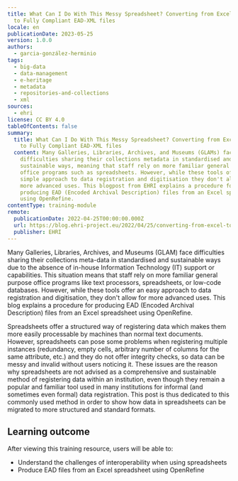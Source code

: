 ```yaml
---
title: What Can I Do With This Messy Spreadsheet? Converting from Excel Sheets
  to Fully Compliant EAD-XML files
locale: en
publicationDate: 2023-05-25
version: 1.0.0
authors:
  - garcia-gonzález-herminio
tags:
  - big-data
  - data-management
  - e-heritage
  - metadata
  - repositories-and-collections
  - xml
sources:
  - ehri
license: CC BY 4.0
tableOfContents: false
summary:
  title: What Can I Do With This Messy Spreadsheet? Converting from Excel Sheets
    to Fully Compliant EAD-XML files
  content: Many Galleries, Libraries, Archives, and Museums (GLAMs) face
    difficulties sharing their collections metadata in standardised and
    sustainable ways, meaning that staff rely on more familiar general purpose
    office programs such as spreadsheets. However, while these tools offer a
    simple approach to data registration and digitisation they don't allow for
    more advanced uses. This blogpost from EHRI explains a procedure for
    producing EAD (Encoded Archival Description) files from an Excel spreadsheet
    using OpenRefine.
contentType: training-module
remote:
  publicationDate: 2022-04-25T00:00:00.000Z
  url: https://blog.ehri-project.eu/2022/04/25/converting-from-excel-to-ead-xml/
  publisher: EHRI
---
```

Many Galleries, Libraries, Archives, and Museums (GLAM) face difficulties sharing their collections meta-data in standardised and sustainable ways due to the absence of in-house Information Technology (IT) support or capabilities. This situation means that staff rely on more familiar general purpose office programs like text processors, spreadsheets, or low-code databases. However, while these tools offer an easy approach to data registration and digitisation, they don't allow for more advanced uses. This blog explains a procedure for producing EAD (Encoded Archival Description) files from an Excel spreadsheet using OpenRefine.

Spreadsheets offer a structured way of registering data which makes them more easily processable by machines than normal text documents. However, spreadsheets can pose some problems when registering multiple instances (redundancy, empty cells, arbitrary number of columns for the same attribute, etc.) and they do not offer integrity checks, so data can be messy and invalid without users noticing it. These issues are the reason why spreadsheets are not advised as a comprehensive and sustainable method of registering data within an institution, even though they remain a popular and familiar tool used in many institutions for informal (and sometimes even formal) data registration. This post is thus dedicated to this commonly used method in order to show how data in spreadsheets can be migrated to more structured and standard formats.

## L﻿earning outcome

A﻿fter viewing this training resource, users will be able to:

* Understand the challenges of interoperability when using spreadsheets
* Produce EAD files from an Excel spreadsheet using OpenRefine
